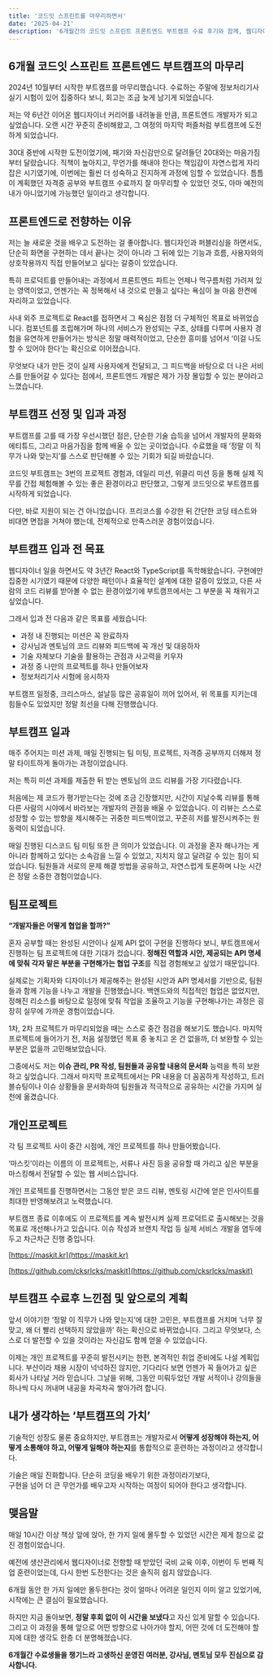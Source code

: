 ```yaml
---
title: '코드잇 스프린트를 마무리하면서'
date: '2025-04-21'
description: '6개월간의 코드잇 스프린트 프론트엔드 부트캠프 수료 후기와 함께, 웹디자이너에서 프론트엔드 개발자로의 전환 과정과 그동안의 성장 경험을 공유합니다'
---
```



## 6개월 코드잇 스프린트 프론트엔드 부트캠프의 마무리

2024년 10월부터 시작한 부트캠프를 마무리했습니다. 수료하는 주말에 정보처리기사 실기 시험이 있어 집중하다 보니, 회고는 조금 늦게 남기게 되었습니다.

저는 약 6년간 이어온 웹디자이너 커리어를 내려놓을 만큼, 프론트엔드 개발자가 되고 싶었습니다. 오랜 시간 꾸준히 준비해왔고, 그 여정의 마지막 퍼즐처럼 부트캠프에 도전하게 되었습니다.

30대 중반에 시작한 도전이었기에, 패기와 자신감만으로 달려들던 20대와는 마음가짐부터 달랐습니다. 직책이 높아지고, 무언가를 해내야 한다는 책임감이 자연스럽게 자리 잡은 시기였기에, 이번에는 훨씬 더 성숙하고 진지하게 과정에 임할 수 있었습니다. 틈틈이 계획했던 자격증 공부와 부트캠프 수료까지 잘 마무리할 수 있었던 것도, 아마 예전의 내가 아니었기에 가능했던 일이라고 생각합니다.

## 프론트엔드로 전향하는 이유

저는 늘 새로운 것을 배우고 도전하는 걸 좋아합니다. 웹디자인과 퍼블리싱을 하면서도, 단순히 화면을 구현하는 데서 끝나는 것이 아니라 그 뒤에 있는 기능과 흐름, 사용자와의 상호작용까지 직접 만들어보고 싶다는 갈증이 있었습니다.

특히 프로덕트를 만들어내는 과정에서 프론트엔드 파트는 언제나 먹구름처럼 가려져 있는 영역이었고, 언젠가는 꼭 정복해서 내 것으로 만들고 싶다는 욕심이 늘 마음 한켠에 자리하고 있었습니다.

사내 외주 프로젝트로 React를 접하면서 그 욕심은 점점 더 구체적인 목표로 바뀌었습니다. 컴포넌트를 조립해가며 하나의 서비스가 완성되는 구조, 상태를 다루며 사용자 경험을 유연하게 만들어가는 방식은 정말 매력적이었고, 단순한 흥미를 넘어서 ‘이걸 나도 할 수 있어야 한다’는 확신으로 이어졌습니다.

무엇보다 내가 만든 것이 실제 사용자에게 전달되고, 그 피드백을 바탕으로 더 나은 서비스를 만들어갈 수 있다는 점에서, 프론트엔드 개발은 제가 가장 몰입할 수 있는 분야라고 느꼈습니다.

## 부트캠프 선정 및 입과 과정

부트캠프를 고를 때 가장 우선시했던 점은, 단순한 기술 습득을 넘어서 개발자의 문화와 에티튜드, 그리고 마음가짐을 함께 배울 수 있는 곳이었습니다. 수료했을 때 ‘정말 이 직무가 나와 맞는지’를 스스로 판단해볼 수 있는 기회가 되길 바랐습니다.

코드잇 부트캠프는 3번의 프로젝트 경험과, 데일리 미션, 위클리 미션 등을 통해 실제 직무를 간접 체험해볼 수 있는 좋은 환경이라고 판단했고, 그렇게 코드잇으로 부트캠프를 시작하게 되었습니다.

다만, 바로 지원이 되는 건 아니었습니다. 프리코스를 수강한 뒤 간단한 코딩 테스트와 비대면 면접을 거쳐야 했는데, 전체적으로 만족스러운 경험이었습니다.

## 부트캠프 입과 전 목표

웹디자이너 일을 하면서도 약 3년간 React와 TypeScript를 독학해왔습니다. 구현에만 집중한 시기였기 때문에 다양한 패턴이나 효율적인 설계에 대한 갈증이 있었고, 다른 사람의 코드 리뷰를 받아볼 수 없는 환경이었기에 부트캠프에서는 그 부분을 꼭 채워가고 싶었습니다.

그래서 입과 전 다음과 같은 목표를 세웠습니다:

-   과정 내 진행되는 미션은 꼭 완료하자
-   강사님과 멘토님의 코드 리뷰와 피드백에 꼭 개선 및 대응하자
-   기술 자체보다 기술을 활용하는 관점과 사고력을 키우자
-   과정 중 나만의 프로젝트를 하나 만들어보자
-   정보처리기사 시험에 응시하자

부트캠프 일정중, 크리스마스, 설날등 많은 공휴일이 끼어 있어서, 위 목표를 지키는데 힘들수도 있었지만 정말 최선을 다해 진행했습니다.

## 부트캠프 일과

매주 주어지는 미션 과제, 매일 진행되는 팀 미팅, 프로젝트, 자격증 공부까지 더해져 정말 타이트하게 돌아가는 과정이었습니다.

저는 특히 미션 과제를 제출한 뒤 받는 멘토님의 코드 리뷰를 가장 기다렸습니다.

처음에는 제 코드가 평가받는다는 것에 조금 긴장했지만, 시간이 지날수록 리뷰를 통해 다른 사람의 시야에서 바라보는 개발자의 관점을 배울 수 있었습니다. 이 리뷰는 스스로 성장할 수 있는 방향을 제시해주는 귀중한 피드백이었고, 꾸준히 저를 발전시켜주는 원동력이 되었습니다.

매일 진행된 디스코드 팀 미팅 또한 큰 의미가 있었습니다. 이 과정을 혼자 해나가는 게 아니라 함께하고 있다는 소속감을 느낄 수 있었고, 지치지 않고 달려갈 수 있는 힘이 되었습니다. 팀원들과 서로의 문제 해결 방법을 공유하고, 자연스럽게 토론하며 나눈 시간은 정말 소중한 경험이었습니다.

## 팀프로젝트

**“개발자들은 어떻게 협업을 할까?”**

  
혼자 공부할 때는 완성된 시안이나 실제 API 없이 구현을 진행하다 보니, 부트캠프에서 진행하는 팀 프로젝트에 대한 기대가 컸습니다. **정해진 역할과 시안, 제공되는 API 명세에 맞춰 각자 맡은 부분을 구현해가는 협업 구조**를 직접 경험해보고 싶었기 때문입니다.

실제로는 기획자와 디자이너가 제공해주는 완성된 시안과 API 명세서를 기반으로, 팀원들과 함께 기능을 나누고 개발을 진행했습니다. 백엔드와의 직접적인 협업은 없었지만, 정해진 리소스를 바탕으로 일정에 맞춰 작업을 조율하고 기능을 구현해나가는 과정은 굉장히 실무에 가까운 경험이었습니다.

1차, 2차 프로젝트가 마무리되었을 때는 스스로 중간 점검을 해보기도 했습니다. 마지막 프로젝트에 들어가기 전, 처음 설정했던 목표 중 놓치고 온 건 없을까, 더 보완할 수 있는 부분은 없을까 고민해보았습니다.

그중에서도 저는 **이슈 관리, PR 작성, 팀원들과 공유할 내용의 문서화** 능력을 특히 보완하고 싶었습니다. 그래서 마지막 프로젝트에서는 PR 내용을 더 꼼꼼하게 작성하고, 트러블슈팅이나 이슈 상황들을 문서화하여 팀원들과 적극적으로 공유하는 시간을 가지며 실천에 옮겼습니다.

## 개인프로젝트

각 팀 프로젝트 사이 중간 시점에, 개인 프로젝트를 하나 만들어봤습니다.

  
‘마스킷’이라는 이름의 이 프로젝트는, 서류나 사진 등을 공유할 때 가리고 싶은 부분을 마스킹해서 전달할 수 있는 웹 서비스입니다.

개인 프로젝트를 진행하면서는 그동안 받은 코드 리뷰, 멘토링 시간에 얻은 인사이트를 최대한 반영해보려고 노력했습니다.

  
부트캠프 종료 이후에도 이 프로젝트를 계속 발전시켜 실제 프로덕트로 출시해보는 것을 목표로 개선해나가고 있습니다. 이슈 작성과 브랜치 작업 등 실제 서비스 개발을 염두에 두고 차근차근 진행 중입니다.

[https://maskit.kr](https://maskit.kr)

[https://github.com/cksrlcks/maskit](https://github.com/cksrlcks/maskit)


## 부트캠프 수료후 느낀점 및 앞으로의 계획

앞서 이야기한 ‘정말 이 직무가 나와 맞는지’에 대한 고민은, 부트캠프를 거치며 ‘너무 잘 맞고, 왜 더 빨리 선택하지 않았을까’ 하는 확신으로 바뀌었습니다. 그리고 무엇보다, 스스로 더 발전할 수 있을 것이라는 자신감도 함께 얻을 수 있었습니다.

이제는 개인 프로젝트를 꾸준히 발전시키는 한편, 본격적인 취업 준비에도 나설 계획입니다. 부산이라 채용 시장이 넉넉하진 않지만, 기다리다 보면 언젠가 꼭 들어가고 싶은 회사가 나타날 거라 믿습니다. 그날을 위해, 그동안 미뤄두었던 개발 서적이나 강의들을 하나씩 다시 꺼내며 내공을 차곡차곡 쌓아가려 합니다.

## 내가 생각하는 ‘부트캠프의 가치’

기술적인 성장도 물론 중요하지만, 부트캠프는 개발자로서 **어떻게 성장해야 하는지, 어떻게 소통해야 하고, 어떻게 일해야 하는지**를 통합적으로 훈련하는 과정이라고 생각합니다.

기술은 매일 진화합니다. 단순히 코딩을 배우기 위한 과정이라기보다,  
구현을 넘어 더 큰 무언가를 배우고자 시작하는 여정이 되어야 한다고 생각합니다.

## 맺음말

매일 10시간 이상 책상 앞에 앉아, 한 가지 일에 몰두할 수 있었던 시간은 제게 참으로 값진 경험이었습니다.

예전에 생산관리에서 웹디자이너로 전향할 때 받았던 국비 교육 이후, 이번이 두 번째 직업 훈련이었는데, 다시 한번 도전한다는 것은 솔직히 쉽지 않았습니다.

  
6개월 동안 한 가지 일에만 몰두한다는 것이 얼마나 어려운 일인지 이미 알고 있었기에, 시작에는 큰 결심이 필요했습니다.

하지만 지금 돌아보면, **정말 후회 없이 이 시간을 보냈다**고 자신 있게 말할 수 있습니다.  
그리고 이 과정을 통해 앞으로 어떤 방향으로 나아가야 할지, 어떤 것에 더 도전해야 할지에 대한 생각도 한층 더 분명해졌습니다.

**6개월간 수료생들을 챙기느라 고생하신 운영진 여러분, 강사님, 멘토님 모두 진심으로 감사합니다.**
